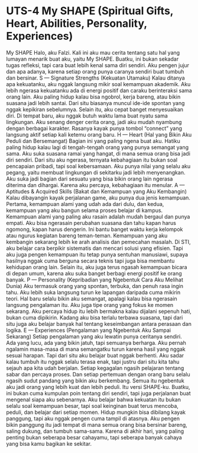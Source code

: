 # UTS-4 My SHAPE (Spiritual Gifts, Heart, Abilities, Personality, Experiences)

My SHAPE 
Halo, aku Falzi. Kali ini aku mau cerita tentang satu hal yang lumayan menarik buat aku, yaitu My SHAPE. Buatku, ini bukan sekadar tugas refleksi, tapi cara buat lebih kenal sama diri sendiri. Aku pengen jujur dan apa adanya, karena setiap orang punya caranya sendiri buat tumbuh dan bersinar.
S — Signature Strengths (Kekuatan Utamaku)
Kalau ditanya apa kekuatanku, aku nggak langsung mikir soal kemampuan akademik. Aku lebih ngerasa kekuatanku ada di energi positif dan caraku berinteraksi sama orang lain. Aku paling hidup kalau bisa ngobrol, kerja bareng, atau bikin suasana jadi lebih santai. Dari situ biasanya muncul ide-ide spontan yang nggak kepikiran sebelumnya.
Selain itu, aku cepat banget menyesuaikan diri. Di tempat baru, aku nggak butuh waktu lama buat nyatu sama lingkungan. Aku senang denger cerita orang, jadi aku mudah nyambung dengan berbagai karakter. Rasanya kayak punya tombol “connect” yang langsung aktif setiap kali ketemu orang baru.
H — Heart (Hal yang Bikin Aku Peduli dan Bersemangat)
Bagian ini yang paling ngena buat aku. Hatiku paling hidup kalau lagi di tengah-tengah orang yang punya semangat yang sama. Aku suka suasana ramai yang hangat, di mana semua orang bisa jadi diri sendiri. Dari situ aku ngerasa, ternyata kebahagiaan itu bukan soal pencapaian pribadi, tapi soal kebersamaan.
Aku punya nilai yang selalu aku pegang, yaitu membuat lingkungan di sekitarku jadi lebih menyenangkan. Aku suka jadi bagian dari sesuatu yang bisa bikin orang lain ngerasa diterima dan dihargai. Karena aku percaya, kebahagiaan itu menular.
A — Aptitudes & Acquired Skills (Bakat dan Kemampuan yang Aku Kembangin)
Kalau dibayangin kayak perjalanan game, aku punya dua jenis kemampuan. Pertama, kemampuan alami yang udah ada dari dulu, dan kedua, kemampuan yang aku bangun selama proses belajar di kampus.
Kemampuan alami yang paling aku rasain adalah mudah bergaul dan punya empati. Aku bisa ngerasain perubahan suasana dan tahu kapan harus ngomong, kapan harus dengerin. Ini bantu banget waktu kerja kelompok atau ngurus kegiatan bareng teman-teman.
Kemampuan yang aku kembangin sekarang lebih ke arah analisis dan pemecahan masalah. Di STI, aku belajar cara berpikir sistematis dan mencari solusi yang efisien. Tapi aku juga pengen kemampuan itu tetap punya sentuhan manusiawi, supaya hasilnya nggak cuma berguna secara teknis tapi juga bisa membantu kehidupan orang lain. Selain itu, aku juga terus ngasah kemampuan bicara di depan umum, karena aku suka banget berbagi energi positif ke orang banyak.
P — Personality (Kepribadian yang Ngebentuk Cara Aku Melihat Dunia)
Aku termasuk orang yang spontan, terbuka, dan penuh rasa ingin tahu. Aku lebih suka langsung turun ke lapangan daripada cuma mikirin teori. Hal baru selalu bikin aku semangat, apalagi kalau bisa ngerasain langsung pengalaman itu.
Aku juga tipe orang yang fokus ke momen sekarang. Aku percaya hidup itu lebih bermakna kalau dijalani sepenuh hati, bukan cuma dipikirin. Kadang aku bisa terlalu terbawa suasana, tapi dari situ juga aku belajar banyak hal tentang keseimbangan antara perasaan dan logika.
E — Experiences (Pengalaman yang Ngebentuk Aku Sampai Sekarang)
Setiap pengalaman yang aku lewatin punya ceritanya sendiri. Ada yang lucu, ada yang bikin jatuh, tapi semuanya berharga. Aku pernah ngalamin masa-masa di mana semangatku turun karena hasil yang nggak sesuai harapan. Tapi dari situ aku belajar buat nggak berhenti.
Aku sadar kalau tumbuh itu nggak selalu terasa enak, tapi justru dari situ kita tahu sejauh apa kita udah berjalan. Setiap kegagalan ngasih pelajaran tentang sabar dan percaya proses. Dan setiap pertemuan dengan orang baru selalu ngasih sudut pandang yang bikin aku berkembang. Semua itu ngebentuk aku jadi orang yang lebih kuat dan lebih peduli.
Itu versi SHAPE-ku. Buatku, ini bukan cuma kumpulan poin tentang diri sendiri, tapi juga perjalanan buat mengenal siapa aku sebenarnya. Aku belajar bahwa kekuatan itu bukan selalu soal kemampuan besar, tapi soal keinginan buat terus mencoba, peduli, dan belajar dari setiap momen.
Hidup mungkin bisa dibilang kayak panggung, tapi aku nggak pengen cuma tampil di atasnya. Aku pengen bikin panggung itu jadi tempat di mana semua orang bisa bersinar bareng, saling dukung, dan tumbuh sama-sama. Karena di akhir hari, yang paling penting bukan seberapa besar cahayamu, tapi seberapa banyak cahaya yang bisa kamu bagikan ke sekitar.

